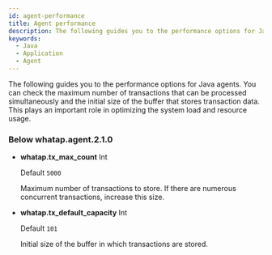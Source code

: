 ```yaml
---
id: agent-performance
title: Agent performance
description: The following guides you to the performance options for Java agents. You can check the maximum number of transactions that can be processed simultaneously and the initial size of the buffer that stores transaction data. This plays an important role in optimizing the system load and resource usage.
keywords:
  - Java
  - Application
  - Agent
---
```


The following guides you to the performance options for Java agents. You can check the maximum number of transactions that can be processed simultaneously and the initial size of the buffer that stores transaction data. This plays an important role in optimizing the system load and resource usage.

### Below whatap.agent.2.1.0

- **whatap.tx_max_count** <span class='type'>Int</span>

  Default `5000`

  Maximum number of transactions to store. If there are numerous concurrent transactions, increase this size.

- **whatap.tx_default_capacity** <span class='type'>Int</span>

  Default `101`

  Initial size of the buffer in which transactions are stored.
